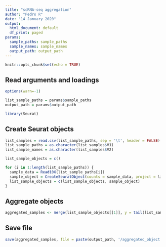 ```yaml
---
title: "scRNA-seq aggregation"
author: "Pedro R"
date: "14 January 2020"
output:
  html_document: default
  df_print: paged
params:
  sample_paths: sample_paths
  sample_names: sample_names
  output_path: output_path
---
```


```r
knitr::opts_chunk$set(echo = TRUE)
```

## Read arguments and loadings

```r
options(warn=-1)

list_sample_paths = params$sample_paths
output_path = params$output_path

library(Seurat)
```

## Create Seurat objects

```r
list_samples = read.csv(list_sample_paths, sep = '\t', header = FALSE)
list_sample_paths = as.character(list_samples$V1)
list_sample_names = as.character(list_samples$V2)

list_sample_objects = c()

for (i in 1:length(list_sample_paths)) {
  sample_data = Read10X(list_sample_paths[i])
  sample_object = CreateSeuratObject(counts = sample_data, project = list_sample_names[i], min.cells = 3, min.features = 200)
  list_sample_objects = c(list_sample_objects, sample_object)
}
```

## Aggregate objects

```r
aggregated_samples <- merge(list_sample_objects[[1]], y = tail(list_sample_objects, -1), add.cell.ids = list_sample_names)
```

## Save file

```r
save(aggregated_samples, file = paste(output_path, '/aggregated_object.RData', sep = ''))
```
